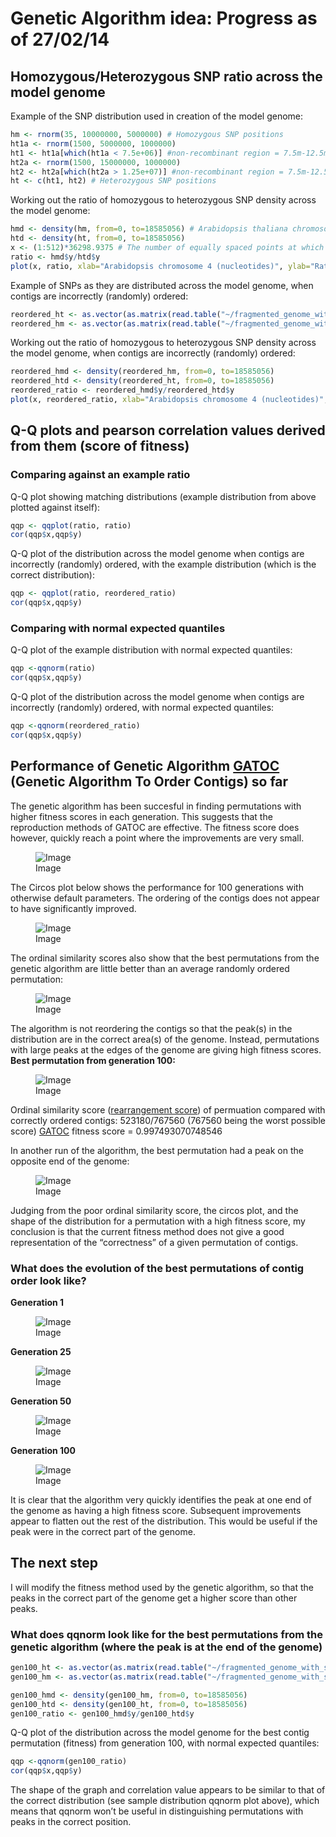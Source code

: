 Genetic Algorithm idea: Progress as of 27/02/14
========================================================

Homozygous/Heterozygous SNP ratio across the model genome
-------

Example of the SNP distribution used in creation of the model genome:

```r
hm <- rnorm(35, 10000000, 5000000) # Homozygous SNP positions
ht1a <- rnorm(1500, 5000000, 1000000)
ht1 <- ht1a[which(ht1a < 7.5e+06)] #non-recombinant region = 7.5m-12.5m
ht2a <- rnorm(1500, 15000000, 1000000)
ht2 <- ht2a[which(ht2a > 1.25e+07)] #non-recombinant region = 7.5m-12.5m
ht <- c(ht1, ht2) # Heterozygous SNP positions
```

Working out the ratio of homozygous to heterozygous SNP density across the model genome:

```r
hmd <- density(hm, from=0, to=18585056) # Arabidopsis thaliana chromosome 4 has 18585056 bp
htd <- density(ht, from=0, to=18585056)
x <- (1:512)*36298.9375 # The number of equally spaced points at which the kernel density was estimated is 512. Multiplying each of the values from 1 to 512 by 36298.9375, gives appropriate x axis values for the 18585056 bp model genome.
ratio <- hmd$y/htd$y
plot(x, ratio, xlab="Arabidopsis chromosome 4 (nucleotides)", ylab="Ratio of Homozygous SNP Density/Heterozygous SNP Density")
```

Example of SNPs as they are distributed across the model genome, when contigs are incorrectly (randomly) ordered:

```r
reordered_ht <- as.vector(as.matrix(read.table("~/fragmented_genome_with_snps/arabidopsis_datasets/ratio_dataset3/het_snps.txt", quote="\"")))
reordered_hm <- as.vector(as.matrix(read.table("~/fragmented_genome_with_snps/arabidopsis_datasets/ratio_dataset3/hom_snps.txt", quote="\"")))
```

Working out the ratio of homozygous to heterozygous SNP density across the model genome, when contigs are incorrectly (randomly) ordered:

```r
reordered_hmd <- density(reordered_hm, from=0, to=18585056)
reordered_htd <- density(reordered_ht, from=0, to=18585056)
reordered_ratio <- reordered_hmd$y/reordered_htd$y
plot(x, reordered_ratio, xlab="Arabidopsis chromosome 4 (nucleotides)", ylab="Ratio of Homozygous SNP Density/Heterozygous SNP Density")
```

Q-Q plots and pearson correlation values derived from them (score of fitness)
---------

### Comparing against an example ratio

Q-Q plot showing matching distributions (example distribution from above plotted against itself):

```r
qqp <- qqplot(ratio, ratio)
cor(qqp$x,qqp$y)
```

Q-Q plot of the distribution across the model genome when contigs are incorrectly (randomly) ordered, with the example distribution (which is the correct distribution):

```r
qqp <- qqplot(ratio, reordered_ratio)
cor(qqp$x,qqp$y)
```

### Comparing with normal expected quantiles

Q-Q plot of the example distribution with normal expected quantiles:

```r
qqp <-qqnorm(ratio)
cor(qqp$x,qqp$y)
```

Q-Q plot of the distribution across the model genome when contigs are incorrectly (randomly) ordered, with normal expected quantiles:

```r
qqp <-qqnorm(reordered_ratio)
cor(qqp$x,qqp$y)
```

Performance of Genetic Algorithm [GATOC](https://github.com/edwardchalstrey1/fragmented_genome_with_snps/blob/master/lib/GATOC.rb) (Genetic Algorithm To Order Contigs) so far
--------

The genetic algorithm has been succesful in finding permutations with higher fitness scores in each generation. This suggests that the reproduction methods of GATOC are effective. The fitness score does however, quickly reach a point where the improvements are very small.

![Image](https://github.com/edwardchalstrey1/fragmented_genome_with_snps/blob/master/arabidopsis_datasets/ratio_dataset4/run3/algorithm_performance.png?raw=true)

The Circos plot below shows the performance for 100 generations with otherwise default parameters. The ordering of the contigs does not appear to have significantly improved.

![Image](https://github.com/edwardchalstrey1/fragmented_genome_with_snps/blob/master/circos/good_figures/ratio_dataset4_run2_10-100.png?raw=true)

The ordinal similarity scores also show that the best permutations from the genetic algorithm are little better than an average randomly ordered permutation:

![Image](https://github.com/edwardchalstrey1/fragmented_genome_with_snps/blob/master/arabidopsis_datasets/ratio_dataset4/run3/ord_sim_over_generations.png?raw=true)

The algorithm is not reordering the contigs so that the peak(s) in the distribution are in the correct area(s) of the genome. Instead, permutations with large peaks at the edges of the genome are giving high fitness scores.
**Best permutation from generation 100:**

![Image](https://github.com/edwardchalstrey1/fragmented_genome_with_snps/blob/master/arabidopsis_datasets/ratio_dataset4/run4/gen_100_best_permutation_distribution.png?raw=true)

Ordinal similarity score ([rearrangement score](https://github.com/edwardchalstrey1/fragmented_genome_with_snps/blob/master/lib/rearrangement_score.rb)) of permuation compared with correctly ordered contigs: 523180/767560   (767560 being the worst possible score)
[GATOC](https://github.com/edwardchalstrey1/fragmented_genome_with_snps/blob/master/lib/GATOC.rb) fitness score = 0.997493070748546

In another run of the algorithm, the best permutation had a peak on the opposite end of the genome:

![Image](https://github.com/edwardchalstrey1/fragmented_genome_with_snps/blob/master/arabidopsis_datasets/ratio_dataset4/run3/best_permutation_distribution.png?raw=true)

Judging from the poor ordinal similarity score, the circos plot, and the shape of the distribution for a permutation with a high fitness score, my conclusion is that the current fitness method does not give a good representation of the "correctness" of a given permutation of contigs.

### What does the evolution of the best permutations of contig order look like?

**Generation 1**

![Image](https://github.com/edwardchalstrey1/fragmented_genome_with_snps/blob/master/arabidopsis_datasets/ratio_dataset4/run4/gen_1_best_permutation_distribution.png?raw=true)

**Generation 25**

![Image](https://github.com/edwardchalstrey1/fragmented_genome_with_snps/blob/master/arabidopsis_datasets/ratio_dataset4/run4/gen_25_best_permutation_distribution.png?raw=true)

**Generation 50**

![Image](https://github.com/edwardchalstrey1/fragmented_genome_with_snps/blob/master/arabidopsis_datasets/ratio_dataset4/run4/gen_50_best_permutation_distribution.png?raw=true)

**Generation 100**

![Image](https://github.com/edwardchalstrey1/fragmented_genome_with_snps/blob/master/arabidopsis_datasets/ratio_dataset4/run4/gen_100_best_permutation_distribution.png?raw=true)

It is clear that the algorithm very quickly identifies the peak at one end of the genome as having a high fitness score. Subsequent improvements appear to flatten out the rest of the distribution. This would be useful if the peak were in the correct part of the genome. 

The next step
------

I will modify the fitness method used by the genetic algorithm, so that the peaks in the correct part of the genome get a higher score than other peaks.

### What does qqnorm look like for the best permutations from the genetic algorithm (where the peak is at the end of the genome)

```r
gen100_ht <- as.vector(as.matrix(read.table("~/fragmented_genome_with_snps/arabidopsis_datasets/ratio_dataset4/run4/gen100_best_permutation_het_snps.txt", quote="\"")))
gen100_hm <- as.vector(as.matrix(read.table("~/fragmented_genome_with_snps/arabidopsis_datasets/ratio_dataset4/run4/gen100_best_permutation_hom_snps.txt", quote="\"")))

gen100_hmd <- density(gen100_hm, from=0, to=18585056)
gen100_htd <- density(gen100_ht, from=0, to=18585056)
gen100_ratio <- gen100_hmd$y/gen100_htd$y
```

Q-Q plot of the distribution across the model genome for the best contig permutation (fitness) from generation 100, with normal expected quantiles:

```r
qqp <-qqnorm(gen100_ratio)
cor(qqp$x,qqp$y)
```

The shape of the graph and correlation value appears to be similar to that of the correct distribution (see sample distribution qqnorm plot above), which means that qqnorm won't be useful in distinguishing permutations with peaks in the correct position.
